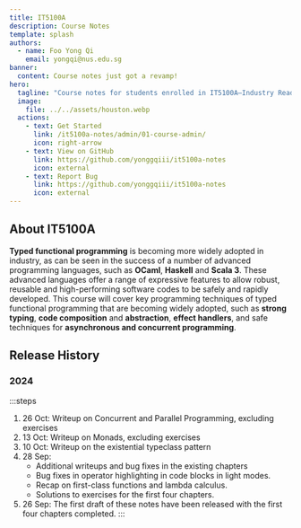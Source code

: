 ```yaml
---
title: IT5100A
description: Course Notes
template: splash
authors:
  - name: Foo Yong Qi
    email: yongqi@nus.edu.sg
banner: 
  content: Course notes just got a revamp!
hero:
  tagline: "Course notes for students enrolled in IT5100A—Industry Readiness: Typed Functional Programming in NUS SoC."
  image:
    file: ../../assets/houston.webp
  actions:
    - text: Get Started
      link: /it5100a-notes/admin/01-course-admin/
      icon: right-arrow
    - text: View on GitHub
      link: https://github.com/yonggqiii/it5100a-notes
      icon: external
    - text: Report Bug
      link: https://github.com/yonggqiii/it5100a-notes
      icon: external
---
```




## About IT5100A
**Typed functional programming** is becoming more widely adopted in industry, as can be seen in the success of a number of advanced programming languages, such as **OCaml**, **Haskell** and **Scala 3**. These advanced languages offer a range of expressive features to allow robust, reusable and high-performing software codes to be safely and rapidly developed. This course will cover key programming techniques of typed functional programming that are becoming widely adopted, such as **strong typing**, **code composition** and **abstraction**, **effect handlers**, and safe techniques for **asynchronous and concurrent programming**.

## Release History

### 2024

:::steps
1. 26 Oct: Writeup on Concurrent and Parallel Programming, excluding exercises
2. 13 Oct: Writeup on Monads, excluding exercises
3. 10 Oct: Writeup on the existential typeclass pattern
4. 28 Sep: 
    - Additional writeups and bug fixes in the existing chapters
    - Bug fixes in operator highlighting in code blocks in light modes.
    - Recap on first-class functions and lambda calculus.
    - Solutions to exercises for the first four chapters.
5. 26 Sep: The first draft of these notes have been released with the first four chapters completed.
:::



